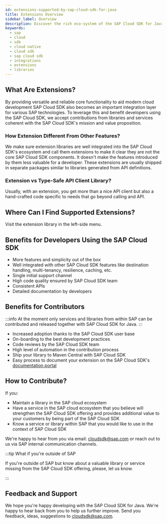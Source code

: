```yaml
---
id: extensions-supported-by-sap-cloud-sdk-for-java
title: Extensions Overview
sidebar_label: Overview
description: Discover the rich eco-system of the SAP Cloud SDK for Java via various value-add extensions. They usually happen thanks to contributors from within and outside of SAP and provide additional features on top of the standard SDK offering. We document them in this section.
keywords:
  - sap
  - cloud
  - sdk
  - cloud native
  - cloud sdk
  - sap cloud sdk
  - integrations
  - extensions
  - libraries
---
```


## What Are Extensions?

By providing versatile and reliable core functionality to aid modern cloud development SAP Cloud SDK also becomes an important integration layer for various SAP technologies.
To leverage this and benefit developers using the SAP Cloud SDK, we accept contributions from libraries and services coherent with the SAP Cloud SDK's mission and value proposition.

### How Extension Different From Other Features?

We make sure extension libraries are well integrated into the SAP Cloud SDK's ecosystem and call them extensions to make it clear they are not the core SAP Cloud SDK components.
It doesn't make the features introduced by them less valuable for a developer.
These extensions are usually shipped in separate packages similar to libraries generated from API definitions.

### Extension vs Type-Safe API Client Library?

Usually, with an extension, you get more than a nice API client but also a hand-crafted code specific to needs that go beyond calling and API.

## Where Can I Find Supported Extensions?

Visit the extension library in the left-side menu.

## Benefits for Developers Using the SAP Cloud SDK

- More features and simplicity out of the box
- Well integrated with other SAP Cloud SDK features like destination handling, multi-tenancy, resilience, caching, etc.
- Single initial support channel
- High code quality ensured by SAP Cloud SDK team
- Consistent APIs
- Detailed documentation by developers

## Benefits for Contributors

:::info
At the moment only services and libraries from within SAP can be contributed and released together with SAP Cloud SDK for Java.
:::

- Increased adoption thanks to the SAP Cloud SDK user base
- On-boarding to the best development practices
- Code reviews by the SAP Cloud SDK team
- High level of automation in the contribution process
- Ship your library to Maven Central with SAP Cloud SDK
- Easy process to document your extension on the SAP Cloud SDK's [documentation portal](https://sap.github.io/cloud-sdk/)

## How to Contribute?

If you:

- Maintain a library in the SAP cloud ecosystem
- Have a service in the SAP cloud ecosystem that you believe will strengthen the SAP Cloud SDK offering and provides additional value to your customers by being part of the SAP Cloud SDK
- Know a service or library within SAP that you would like to use in the context of SAP Cloud SDK

We're happy to hear from you via email: [cloudsdk@sap.com](mailto:cloudsdk@sap.com) or reach out to us via SAP internal communication channels.

:::tip What if you're outside of SAP

If you're outside of SAP but know about a valuable library or service missing from the SAP Cloud SDK offering, please, let us know.

:::

## Feedback and Support

We hope you're happy developing with the SAP Cloud SDK for Java.
We're happy to hear back from you to help us further improve.
Send you feedback, ideas, suggestions to [cloudsdk@sap.com](mailto:cloudsdk@sap.com).